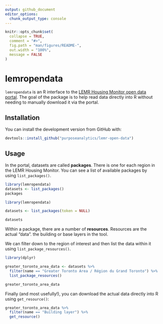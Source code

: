 ```yaml
---
output: github_document
editor_options: 
  chunk_output_type: console
---
```


<!-- README.md is generated from README.Rmd. Please edit that file -->

```r
knitr::opts_chunk$set(
  collapse = TRUE,
  comment = "#>",
  fig.path = "man/figures/README-",
  out.width = "100%",
  message = FALSE
)
```
# lemropendata

`lemropendata` is an R interface to the [LEMR Housing Monitor open data portal](https://data.lemr.ca/en/dataset). The goal of the package is to help read data directly into R without needing to manually download it via the portal.

## Installation

You can install the development version from GitHub with:

``` r
devtools::install_github("purposeanalytics/lemr-open-data")
```

## Usage

In the portal, datasets are called **packages**. There is one for each region in the LEMR Housing Monitor. You can see a list of available packages by using `list_packages()`.

```r
library(lemropendata)
datasets <- list_packages()
packages
```

```r
library(lemropendata)

datasets <- list_packages(token = NULL)

datasets
```

Within a package, there are a number of **resources**. Resources are the actual "data". the building or base layers in the tool.

We can filter down to the region of interest and then list the data within it using
`list_package_resources()`.

```r
library(dplyr)

greater_toronto_area_data <- datasets %>%
  filter(name == "Greater Toronto Area / Région du Grand Toronto") %>%
  list_package_resources()

greater_toronto_area_data
```

Finally (and most usefully!), you can download the actual data directly into R using `get_resource()`:

```r
greater_toronto_area_data %>%
  filter(name == "Building layer") %>%
  get_resource()
```

